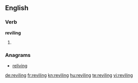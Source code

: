 ==English==

===Verb===
'''reviling'''

# {{present participle of|revile}}

===Anagrams===
* [[reliving#English|reliving]]

[[de:reviling]]
[[fr:reviling]]
[[kn:reviling]]
[[hu:reviling]]
[[te:reviling]]
[[vi:reviling]]